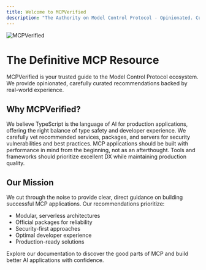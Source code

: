 ```yaml
---
title: Welcome to MCPVerified
description: "The Authority on Model Control Protocol - Opinionated. Curated. Verified."
---
```


<img
  className="block"
  src="/logo/mcpv-hero.png"
  alt="MCPVerified"
/>

# <Icon icon="certificate" iconType="solid" color="#3B82F6" /> The Definitive MCP Resource

MCPVerified is your trusted guide to the Model Control Protocol ecosystem. We provide opinionated, carefully curated recommendations backed by real-world experience.

## <Icon icon="compass" iconType="regular" /> Why MCPVerified?

<CardGroup cols={2}>
  <Card
    title="TypeScript First"
    icon="code-branch"
    iconType="solid"
  >
    We believe TypeScript is the language of AI for production applications, offering the right balance of type safety and developer experience.
  </Card>
  <Card
    title="Security First"
    icon="shield"
    iconType="solid"
  >
    We carefully vet recommended services, packages, and servers for security vulnerabilities and best practices.
  </Card>
  <Card
    title="Performance Matters"
    icon="bolt"
    iconType="solid"
  >
    MCP applications should be built with performance in mind from the beginning, not as an afterthought.
  </Card>
  <Card
    title="Developer Experience"
    icon="laptop-code"
    iconType="solid"
  >
    Tools and frameworks should prioritize excellent DX while maintaining production quality.
  </Card>
</CardGroup>

## <Icon icon="flag" iconType="solid" color="#3B82F6" /> Our Mission

We cut through the noise to provide clear, direct guidance on building successful MCP applications. Our recommendations prioritize:

- <Icon icon="cube" iconType="solid" /> Modular, serverless architectures
- <Icon icon="check-circle" iconType="solid" /> Official packages for reliability
- <Icon icon="lock" iconType="solid" /> Security-first approaches
- <Icon icon="smile" iconType="solid" /> Optimal developer experience
- <Icon icon="rocket" iconType="solid" /> Production-ready solutions

Explore our documentation to discover the good parts of MCP and build better AI applications with confidence.
